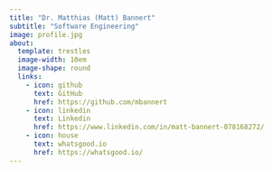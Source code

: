 ```yaml
---
title: "Dr. Matthias (Matt) Bannert"
subtitle: "Software Engineering"
image: profile.jpg
about:
  template: trestles
  image-width: 10em
  image-shape: round
  links:
    - icon: github
      text: GitHub
      href: https://github.com/mbannert
    - icon: linkedin
      text: Linkedin
      href: https://www.linkedin.com/in/matt-bannert-078168272/
    - icon: house
      text: whatsgood.io
      href: https://whatsgood.io/
---
```


